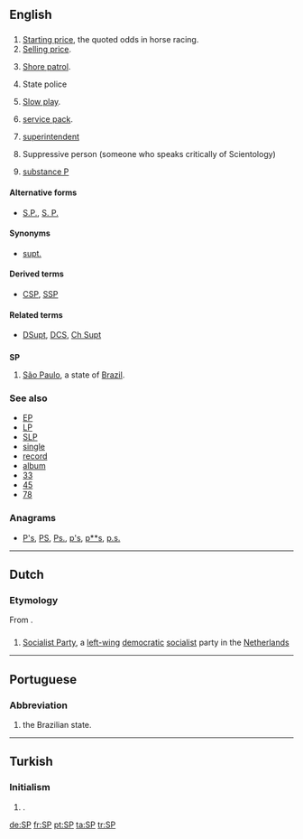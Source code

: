 {{also|sp}}
==English==

==={{initialism-old|en}}===
{{en-noun}}

# [[starting price|Starting price]], the quoted odds in horse racing.
# [[selling price|Selling price]].
# {{US|military|navy}} [[shore patrol|Shore patrol]].
# {{law enforcement}} State police
# [[slow play|Slow play]].
# {{computing}} [[service pack]].
# {{law enforcement}} [[superintendent]]
# Suppressive person (someone who speaks critically of Scientology)
# {{biochemistry}} [[substance P]]

====Alternative forms====
* [[S.P.]], [[S. P.]]

====Synonyms====
* {{sense|law enforcement}} [[supt.]]

====Derived terms====
* {{sense|law enforcement}} [[CSP]], [[SSP]]

====Related terms====
* {{sense|law enforcement}} [[DSupt]], [[DCS]], [[Ch Supt]]

==={{abbreviation-old}}===
'''SP'''

# [[São Paulo]], a state of [[Brazil]].

===See also===
* [[EP]]
* [[LP]]
* [[SLP]]
* [[single]]
* [[record]]
* [[album]]
* [[33]]
* [[45]]
* [[78]]

===Anagrams===
* [[P's#English|P's]], [[PS#English|PS]], [[Ps.#English|Ps.]], [[p's#English|p's]], [[p**s#English|p**s]], [[p.s.#English|p.s.]]

----

==Dutch==

===Etymology===
From {{term|socialistisch|Socialistische|lang=nl}} {{term|partij|Partij|lang=nl}}.

==={{initialism-old|nl}}===
{{head|nl}}

# [[w:Socialist Party (Netherlands)|Socialist Party]], a [[left-wing]] [[democratic]] [[socialist]] party in the [[Netherlands]]

----

==Portuguese==

===Abbreviation===
{{head|pt|abbreviation}}

# {{initialism of|São Paulo|lang=pt|dot=,}} the Brazilian state.

----

==Turkish==

===Initialism===
{{tr-initialism}}

# {{politics|lang=tr}} {{initialism of|Saadet Partisi|lang=tr|nodot=1}} {{gloss|Felicity Party}}.

[[de:SP]]
[[fr:SP]]
[[pt:SP]]
[[ta:SP]]
[[tr:SP]]